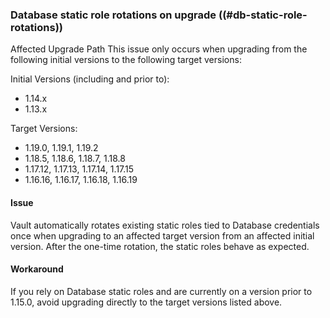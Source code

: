 ### Database static role rotations on upgrade ((#db-static-role-rotations))

Affected Upgrade Path
This issue only occurs when upgrading from the following initial versions to the following target versions:

Initial Versions (including and prior to):
- 1.14.x
- 1.13.x


Target Versions:
- 1.19.0, 1.19.1, 1.19.2
- 1.18.5, 1.18.6, 1.18.7, 1.18.8
- 1.17.12, 1.17.13, 1.17.14, 1.17.15
- 1.16.16, 1.16.17, 1.16.18, 1.16.19

#### Issue
Vault automatically rotates existing static roles tied to Database
credentials once when upgrading to an affected target version from an 
affected initial version. After the one-time rotation, the static roles behave as expected.

#### Workaround
If you rely on Database static roles and are currently on a version prior to 1.15.0, 
avoid upgrading directly to the target versions listed above.